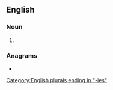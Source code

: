 {{also|idolâtries}}
==English==

===Noun===
{{head|en|noun form}}

# {{plural of|en|idolatry}}

===Anagrams===
* {{anagrams|en|a=adeiilorst|editorials|idolatrise|radiolites}}

[[Category:English plurals ending in "-ies"]]